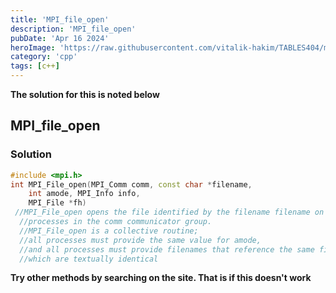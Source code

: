 ```yaml
---
title: 'MPI_file_open'
description: 'MPI_file_open'
pubDate: 'Apr 16 2024'
heroImage: 'https://raw.githubusercontent.com/vitalik-hakim/TABLES404/main/error_b/c++.png'
category: 'cpp'
tags: [c++]
---
```


**The solution for this is noted below**

## MPI_file_open

### Solution

```cpp
#include <mpi.h>
int MPI_File_open(MPI_Comm comm, const char *filename,
    int amode, MPI_Info info,
    MPI_File *fh)
 //MPI_File_open opens the file identified by the filename filename on all
  //processes in the comm communicator group.
  //MPI_File_open is a collective routine;
  //all processes must provide the same value for amode,
  //and all processes must provide filenames that reference the same file
  //which are textually identical
```

**Try other methods by searching on the site. That is if this doesn't work**
